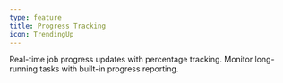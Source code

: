 ```yaml
---
type: feature
title: Progress Tracking
icon: TrendingUp
---
```


Real-time job progress updates with percentage tracking. Monitor long-running tasks with built-in progress reporting.
